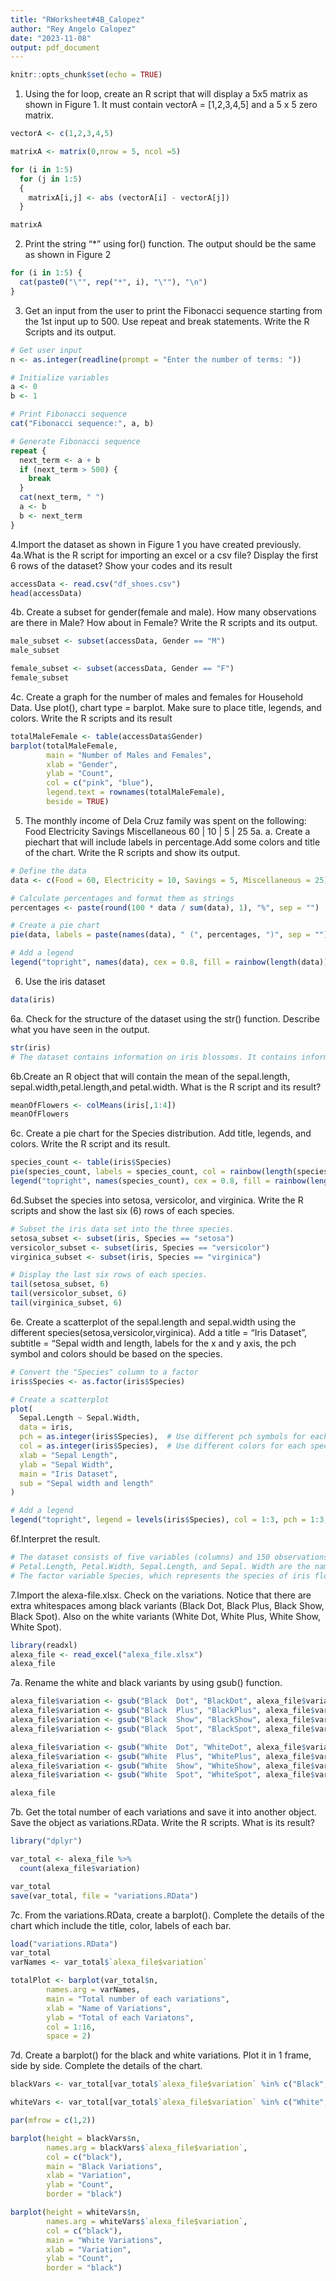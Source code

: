 ```yaml
---
title: "RWorksheet#4B_Calopez"
author: "Rey Angelo Calopez"
date: "2023-11-08"
output: pdf_document
---
```


```r
knitr::opts_chunk$set(echo = TRUE)
```
1. Using the for loop, create an R script that will display a 5x5 matrix as shown in Figure 1.
It must contain vectorA = [1,2,3,4,5] and a 5 x 5 zero matrix.
```r
vectorA <- c(1,2,3,4,5)

matrixA <- matrix(0,nrow = 5, ncol =5)

for (i in 1:5)
  for (j in 1:5)
  {
    matrixA[i,j] <- abs (vectorA[i] - vectorA[j])
  }

matrixA

```
2. Print the string "*" using for() function. The output should be the same as shown in Figure 2
```r

for (i in 1:5) {
  cat(paste0("\"", rep("*", i), "\""), "\n")
}
```
3. Get an input from the user to print the Fibonacci sequence starting from the 1st input up to 500. Use repeat and break statements. Write the R Scripts and its output.
```r
# Get user input
n <- as.integer(readline(prompt = "Enter the number of terms: "))

# Initialize variables
a <- 0
b <- 1

# Print Fibonacci sequence
cat("Fibonacci sequence:", a, b)

# Generate Fibonacci sequence
repeat {
  next_term <- a + b
  if (next_term > 500) {
    break
  }
  cat(next_term, " ")
  a <- b
  b <- next_term
}

```

4.Import the dataset as shown in Figure 1 you have created previously.
4a.What is the R script for importing an excel or a csv file? Display the first 6 rows of
the dataset? Show your codes and its result
```r
accessData <- read.csv("df_shoes.csv")
head(accessData)

```
4b. Create a subset for gender(female and male). How many observations are there in Male? How about in Female?  Write the R scripts and its output.
```r

male_subset <- subset(accessData, Gender == "M")
male_subset

female_subset <- subset(accessData, Gender == "F")
female_subset
```
4c. Create a graph for the number of males and females for Household Data. Use plot(), chart type = barplot. Make sure to place title, legends, and colors. Write the R scripts and its result
```r
totalMaleFemale <- table(accessData$Gender)
barplot(totalMaleFemale,
        main = "Number of Males and Females",
        xlab = "Gender",
        ylab = "Count",
        col = c("pink", "blue"),
        legend.text = rownames(totalMaleFemale),
        beside = TRUE)
```
5. The monthly income of Dela Cruz family was spent on the following:
Food Electricity Savings Miscellaneous
60  |   10      |   5   |      25
5a. a. Create a piechart that will include labels in percentage.Add some colors and title of the chart. Write the R scripts and show its output.
```r

# Define the data
data <- c(Food = 60, Electricity = 10, Savings = 5, Miscellaneous = 25)

# Calculate percentages and format them as strings
percentages <- paste(round(100 * data / sum(data), 1), "%", sep = "")

# Create a pie chart
pie(data, labels = paste(names(data), " (", percentages, ")", sep = ""), col = rainbow(length(data)), main = "Expense Distribution")

# Add a legend
legend("topright", names(data), cex = 0.8, fill = rainbow(length(data)))
```

6. Use the iris dataset
```r
data(iris)
```

6a. Check for the structure of the dataset using the str() function. Describe what you have seen in the output.
```r

str(iris)
# The dataset contains information on iris blossoms. It contains information on the length and width of the sepal as well as the length and width of the petal for 150 different iris flowers. It also keeps track of the iris species to which every flower belongs. The dataset contains three species: setosa, versicolor, and virginica.
```

6b.Create an R object that will contain the mean of the sepal.length, sepal.width,petal.length,and petal.width. What is the R script and its result?

```r
meanOfFlowers <- colMeans(iris[,1:4])
meanOfFlowers
```

6c. Create a pie chart for the Species distribution. Add title, legends, and colors. Write the R script and its result.
```r
species_count <- table(iris$Species)
pie(species_count, labels = species_count, col = rainbow(length(species_count)), main = "Species Distribution")
legend("topright", names(species_count), cex = 0.8, fill = rainbow(length(species_count)))

```

6d.Subset the species into setosa, versicolor, and virginica. Write the R scripts and show the last six (6) rows of each species.
```r
# Subset the iris data set into the three species.
setosa_subset <- subset(iris, Species == "setosa")
versicolor_subset <- subset(iris, Species == "versicolor")
virginica_subset <- subset(iris, Species == "virginica")

# Display the last six rows of each species.
tail(setosa_subset, 6)
tail(versicolor_subset, 6)
tail(virginica_subset, 6)
```

6e. Create a scatterplot of the sepal.length and sepal.width using the different species(setosa,versicolor,virginica). Add a title = “Iris Dataset”, subtitle = “Sepal width and length, labels for the x and y axis, the pch symbol and colors should be based on the species.

```r
# Convert the "Species" column to a factor
iris$Species <- as.factor(iris$Species)

# Create a scatterplot
plot(
  Sepal.Length ~ Sepal.Width,
  data = iris,
  pch = as.integer(iris$Species),  # Use different pch symbols for each species
  col = as.integer(iris$Species),  # Use different colors for each species
  xlab = "Sepal Length",
  ylab = "Sepal Width",
  main = "Iris Dataset",
  sub = "Sepal width and length"
)

# Add a legend
legend("topright", legend = levels(iris$Species), col = 1:3, pch = 1:3, cex = 0.8, title = "Species")
```

6f.Interpret the result.
```r
# The dataset consists of five variables (columns) and 150 observations (rows) in a data frame format.
# Petal.Length, Petal.Width, Sepal.Length, and Sepal. Width are the names of the four numerical variables. These stand for the measures of the length and width of the petals, respectively.
# The factor variable Species, which represents the species of iris flowers, is the sixth variable. There are three tiers to it: "setosa," "versicolor," and "virginica," denoting the many iris flower species included in the dataset.
```

7.Import the alexa-file.xlsx. Check on the variations. Notice that there are extra whitespaces among black variants (Black Dot, Black Plus, Black Show, Black Spot). Also on the white variants (White Dot, White Plus, White Show, White Spot).

```r
library(readxl)
alexa_file <- read_excel("alexa_file.xlsx")
alexa_file
```

7a. Rename the white and black variants by using gsub() function.
```r
alexa_file$variation <- gsub("Black  Dot", "BlackDot", alexa_file$variation)
alexa_file$variation <- gsub("Black  Plus", "BlackPlus", alexa_file$variation)
alexa_file$variation <- gsub("Black  Show", "BlackShow", alexa_file$variation)
alexa_file$variation <- gsub("Black  Spot", "BlackSpot", alexa_file$variation)

alexa_file$variation <- gsub("White  Dot", "WhiteDot", alexa_file$variation)
alexa_file$variation <- gsub("White  Plus", "WhitePlus", alexa_file$variation)
alexa_file$variation <- gsub("White  Show", "WhiteShow", alexa_file$variation)
alexa_file$variation <- gsub("White  Spot", "WhiteSpot", alexa_file$variation)

alexa_file
```

7b.  Get the total number of each variations and save it into another object. Save the object as variations.RData. Write the R scripts. What is its result?
```r
library("dplyr")

var_total <- alexa_file %>% 
  count(alexa_file$variation)

var_total
save(var_total, file = "variations.RData")

```

7c. From the variations.RData, create a barplot(). Complete the details of the chart which include the title, color, labels of each bar.
```r
load("variations.RData")
var_total
varNames <- var_total$`alexa_file$variation`

totalPlot <- barplot(var_total$n,
        names.arg = varNames,
        main = "Total number of each variations",
        xlab = "Name of Variations",
        ylab = "Total of each Variatons",
        col = 1:16,
        space = 2)
```

7d. Create a barplot() for the black and white variations. Plot it in 1 frame, side by side. Complete the details of the chart.

```r

blackVars <- var_total[var_total$`alexa_file$variation` %in% c("Black", "BlackPlus" , "BlackShow" ,"BlackSpot" , "BlackDot"), ]

whiteVars <- var_total[var_total$`alexa_file$variation` %in% c("White", "WhiteDot", "WhitePlus", "WhiteShow", " WhiteSpot"), ]

par(mfrow = c(1,2))

barplot(height = blackVars$n,
        names.arg = blackVars$`alexa_file$variation`,
        col = c("black"),
        main = "Black Variations",
        xlab = "Variation",
        ylab = "Count",
        border = "black")

barplot(height = whiteVars$n,
        names.arg = whiteVars$`alexa_file$variation`,
        col = c("black"),
        main = "White Variations",
        xlab = "Variation",
        ylab = "Count",
        border = "black")
```
















